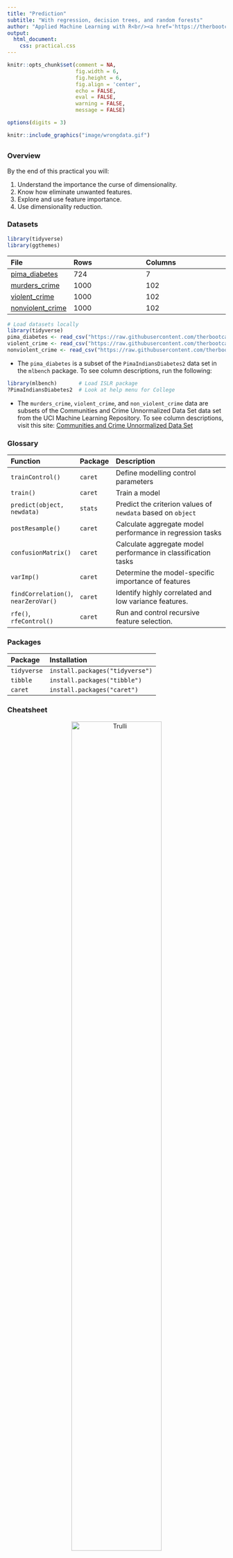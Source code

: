 ```yaml
---
title: "Prediction"
subtitle: "With regression, decision trees, and random forests"
author: "Applied Machine Learning with R<br/><a href='https://therbootcamp.github.io'>www.therbootcamp.com</a><br/><a href='https://twitter.com/therbootcamp'>@therbootcamp</a>"
output:
  html_document:
    css: practical.css
---
```


```r
knitr::opts_chunk$set(comment = NA, 
                      fig.width = 6, 
                      fig.height = 6,
                      fig.align = 'center',
                      echo = FALSE, 
                      eval = FALSE, 
                      warning = FALSE,
                      message = FALSE)

options(digits = 3)
```

```r
knitr::include_graphics("image/wrongdata.gif")
```

## {.tabset}

### Overview

By the end of this practical you will:

1. Understand the importance the curse of dimensionality.
2. Know how eliminate unwanted features.
3. Explore and use feature importance.
4. Use dimensionality reduction.

### Datasets

```r
library(tidyverse)
library(ggthemes)
```

|File  |Rows | Columns |
|:----|:-----|:------|
|[pima_diabetes](https://raw.githubusercontent.com/therbootcamp/appliedML_2019Jan/master/1_Data/pima_diabetes.csv)| 724 | 7|
|[murders_crime](https://raw.githubusercontent.com/therbootcamp/appliedML_2019Jan/master/1_Data/violent_crime.csv)| 1000 | 102|
|[violent_crime](https://raw.githubusercontent.com/therbootcamp/appliedML_2019Jan/master/1_Data/violent_crime.csv)| 1000 | 102|
|[nonviolent_crime](https://raw.githubusercontent.com/therbootcamp/appliedML_2019Jan/master/1_Data/nonviolent_crime.csv)| 1000 | 102|


```r
# Load datasets locally
library(tidyverse)
pima_diabetes <- read_csv("https://raw.githubusercontent.com/therbootcamp/appliedML_2019Jan/master/1_Data/pima_diabetes.csv")
violent_crime <- read_csv("https://raw.githubusercontent.com/therbootcamp/appliedML_2019Jan/master/1_Data/violent_crime.csv")
nonviolent_crime <- read_csv("https://raw.githubusercontent.com/therbootcamp/appliedML_2019Jan/master/1_Data/nonviolent_crime.csv")
```

- The `pima_diabetes` is a subset of the `PimaIndiansDiabetes2` data set in the `mlbench` package. To see column descriptions, run the following:

```r
library(mlbench)       # Load ISLR package
?PimaIndiansDiabetes2  # Look at help menu for College
```

- The `murders_crime`, `violent_crime`, and `non_violent_crime` data are subsets of the Communities and Crime Unnormalized Data Set data set from the UCI Machine Learning Repository. To see column descriptions, visit this site: [Communities and Crime Unnormalized Data Set](https://archive.ics.uci.edu/ml/datasets/Communities+and+Crime+Unnormalized)

### Glossary

| Function| Package | Description |
|:---|:------|:---------------------------------------------|
| `trainControl()`|`caret`|    Define modelling control parameters| 
| `train()`|`caret`|    Train a model|
| `predict(object, newdata)`|`stats`|    Predict the criterion values of `newdata` based on `object`|
| `postResample()`|`caret`|   Calculate aggregate model performance in regression tasks|
| `confusionMatrix()`|`caret`|   Calculate aggregate model performance in classification tasks| 
| `varImp()`|`caret`| Determine the model-specific importance of features |
| `findCorrelation()`, `nearZeroVar()` |`caret`|  Identify highly correlated and low variance features. | 
| `rfe()`, `rfeControl()` |`caret`|  Run and control recursive feature selection. | 

### Packages

|Package| Installation|
|:------|:------|
|`tidyverse`|`install.packages("tidyverse")`|
|`tibble`|`install.packages("tibble")`|
|`caret`|`install.packages("caret")`|

### Cheatsheet

<figure>
<center>
<a href="https://github.com/rstudio/cheatsheets/raw/master/caret.pdf">
  <img src="https://www.rstudio.com/wp-content/uploads/2015/01/caret-cheatsheet.png" alt="Trulli" style="width:70%">
  <figcaption>hhttps://github.com/rstudio/cheatsheets/raw/master/caret.pdf</figcaption></a>
</figure>

### Examples

```r

# Fitting and evaluating a regression model ------------------------------------

# Step 0: Load packages-----------

library(tidyverse)    # Load tidyverse for dplyr and tidyr
library(tibble)       # For advanced tibble functions
library(caret)        # For ML mastery 

# Step 1: Load, prepare, and explore data ----------------------

# read data
data <- read_csv("1_Data/mpg_num.csv")

# Convert all characters to factors
data <- data %>%
  mutate_if(is.character, factor)

# Explore training data
data        # Print the dataset
dim(data)   # Print dimensions
names(data) # Print the names

# Step 2: Create training and test sets -------------

# Create train index
train_index <- createDataPartition(criterion, 
                                  p = .8, list = FALSE)

# Create training and test sets
data_train <- data %>% slice(train_index)
data_test <- data %>% slice(-train_index)

# split predictors and criterion
criterion_train <- data_train %>% select(hwy) %>% pull()
predictors_train <- data_train %>% select(-hwy)
criterion_test <- data_test %>% select(hwy) %>% pull()
predictors_test <- data_test %>% select(-hwy)

# Step 3: Clean data -------------

# Test for excessively correlated features
corr_matrix <- cor(predictors_train)
corr_features <- findCorrelation(corr_matrix)

# Remove excessively correlated features
predictors_train <- predictors_train %>% select(-corr_features)

# Test for near zero variance features
zerovar_features <- nearZeroVar(predictors_train)

# Remove near zero variance features
predictors_train <- predictors_train %>% select(-zerovar_features)

# recombine data
data_train <- predictors_train %>% add_column(hwy = criterion_train)

# Step 4: Define training control parameters -------------

# Train using cross-validation
train_control <- trainControl(method = "cv") 

# Step 5: Fit models -------------

# Fit glm vanilla flavor
hwy_glm <- train(form = hwy ~ .,
                 data = data_train,
                 method = "glm",
                 trControl = train_control)

# Fit with pca transformation
hwy_glm_pca <- train(form = hwy ~ .,
                     data = data_train,
                     method = "glm",
                     trControl = train_control,
                     preProcess = c('pca'))

# Fit scaling and centering
hwy_glm_sca <- train(form = hwy ~ .,
                     data = data_train,
                     method = "glm",
                     trControl = train_control,
                     preProcess = c('scale', 'center'))

# Get fits
glm_fit     <- predict(hwy_glm)
glm_pca_fit <- predict(hwy_glm_pca)
glm_sca_fit <- predict(hwy_glm_sca)

# Step 6: Evaluate variable importance -------------

# Run varImp()
imp_glm     <- varImp(hwy_glm)
imp_glm_pca <- varImp(hwy_glm_pca)
imp_glm_sca <- varImp(hwy_glm_sca)

# Plot variable importance
plot(imp_glm)
plot(imp_glm_pca)
plot(imp_glm_sca)

# Step 7: Select variables -------------

# Select by hand in formula
hwy_glm_sel <- train(form = hwy ~ cty,
                     data = data_train,
                     method = "glm",
                     trControl = train_control)

# Select by hand in data
hwy_glm_sel <- train(form = hwy ~ cty,
                     data = data_train %>% 
                       select(-cyl, -displ, -year),
                     method = "glm",
                     trControl = train_control)

# Select by reducing pca criterion ---

# Reduce criterion to 50% variance epxlained 
train_control_pca <- trainControl(method = "cv",
                                  preProcOptions = list(thresh = 0.50)) 

# Refit model with update
hwy_glm_sel <- train(form = hwy ~ cty,
                     data = data_train %>% 
                       select(-cyl, -displ, -year),
                     method = "glm",
                     trControl = train_control_pca,
                     preProcess = c('pca'))

# Step 8: Recursive feature elimination -------------

# Feature elimination settings 
rfe_control <- rfeControl(functions = lmFuncs,  # linear model
                          method = "cv",
                          verbose = FALSE)

# Run feature elimination
profile <- rfe(x = predictors_train, 
               y = criterion_train,
               sizes = c(1, 2, 3),     # Features set sizes should be considered
               rfeControl = rfe_control)

# plot result
trellis.par.set(caretTheme())
plot(profile, type = c("g", "o"))

# Step 9: Evaluate models -------------

# you know how...

```

# Tasks

## A - Setup

1. Open your `BaselRBootcamp` R project. It should already have the folders `1_Data` and `2_Code`. Make sure that the data file(s) listed in the `Datasets` section above are in your `1_Data` folder.

2. Open a new R script. At the top of the script, using comments, write your name and the date. Save it as a new file called `Features_practical.R` in the `2_Code` folder.  

3. Using `library()` load the set of packages for this practical listed in the packages section above.

```r
## NAME
## DATE
## Prediction Practical

library(tidyverse)
library(caret)
```

```r
library(tidyverse)
```

4. In the code below, we will load each of the data sets listed in the `Datasets` as new objects.

```r
# Pimo Indians diabetes
pima_diabetes <- read_csv(file = "1_Data/pima_diabetes.csv")

# (Non-) violent crime statistics
violent_crime    <- read_csv(file = "1_Data/violent_crime.csv")
nonviolent_crime <- read_csv(file = "1_Data/nonviolent_crime.csv")
```


## B - Pima Indians Diabetes

In this section, you will explore feature selection for the Pima Indians Diabetes data set. The Pima are a group of Native Americans living in Arizona. A genetic predisposition allowed this group to survive normally to a diet poor of carbohydrates for years. In the recent years, because of a sudden shift from traditional agricultural crops to processed foods, together with a decline in physical activity, made them develop the highest prevalence of type 2 diabetes and for this reason they have been subject of many studies. 

1. Take a look at the first few rows of the pima diabetes data frame by printing then to the console.

2. Print the numbers of rows and columns of each data set using the `dim()` function.

3. Look at the names of the data frame with the `names()` function.

4. Open the data set in a new window using `View()`. Do they look OK?

### Splitting

5. As always, before you do anything you need to make sure that you separate a hold-out data set for later. Create `pima_train` and `pima_test` using `createDataPartition()` with as little as <b>15% of cases going into the training set</b>. Also store the variable `diabetes` in the test set, which will be the criterion . 

```r
# split index
train_index <- createDataPartition(XX$XX, p = .15, list = FALSE)

# train and test sets
pima_train <- XX %>% slice(train_index)
pima_test  <- XX %>% slice(-train_index)

# test criterion
criterion <- pima_test$XX
```

```r
# split index
train_index <- createDataPartition(pima_diabetes$diabetes, p = .15, list = FALSE)

# train and test sets
pima_train <- pima_diabetes %>% slice(train_index)
pima_test  <- pima_diabetes %>% slice(-train_index)

# test criterion
criterion <- pima_test$diabetes
```

### Remove unwanted features

OK, with the training set, let's get to work and remove some features.

6. First split the training data into a data frame holding the predictors and the criterion using the code below.

```r
# Select predictors
pima_train_pred <- pima_train %>% select(-XX)

# Select criterion
pima_train_crit <- pima_train %>% select(XX) %>% pull()
```

```r
# Select predictors
pima_train_pred <- pima_train %>% select(-diabetes)

# Select criterion
pima_train_crit <- pima_train %>% select(diabetes) %>% pull()
```

7. Although, this data set is rather small and rather well curated, test if there are any excessively correlated features using `cor()` and `findCorrelation()` using the code below. Are there any?

```r
# determine correlation matrix
corr_matrix <- cor(XX_pred)

# find excessively correlated variables
findCorrelation(corr_matrix)
```

```r
# determine correlation matrix
corr_matrix <- cor(pima_train_pred)

# find excessively correlated variables
findCorrelation(corr_matrix)
```

8. Now, test if there are any near-zero variance features Any of those?

```r
# find near zero variance predictors
nearZeroVar(XX_pred)
```

```r
# find near zero variance predictors
nearZeroVar(pima_train_pred)
```

### Feature importance

After having retained all features in the previous section section, this section explores feature selection on grounds of feature importance. To do this, we first need to fit our model. How about a simple logistic regression aka `method = 'glm'`? 

9. Fit the `glm` to the training data.

```r
# fit random forest
pima_glm <- train(diabetes ~ .,
                data = XX,
                method = XX
                )
```

```r
# fit random forest
pima_glm <- train(diabetes ~ .,
                data = pima_train,
                method = 'glm')
```

10. Evaluate feature importance using `varImp()`. The function will show importance on a scale from 0 (least important feature) to 100 (most important feature). You can set `scale = TRUE` to see absolute importance measures in t-values.

```r
# determine variable importance
varimp_glm <- varImp(XX)

# print variable importance
varimp_glm

# print variable importance
plot(varimp_glm)
```

```r
# determine variable importance
varimp_glm <- varImp(pima_glm)

# print variable importance
varimp_glm

# print variable importance
plot(varimp_glm)
```

## Model comparison

11. Fit the glm a second time using only the four best features and store the result in a different fit object.

```r
# fit glm with best four features
pima_glm4 = train(diabetes ~ XX + YY + ZZ + AA,
                data = XX,
                method = XX)
```

```r
# fit glm with best four features
pima_glm4 = train(diabetes ~ glucose + mass + pregnant + pedigree,
                data = pima_train,
                method = 'glm')
```

12. Using both fits, all features versus the best four, predict the criterion and evaluate the prediction using `confusionMatrix()`. Which model `glm` is better?

```r
# determine predictions for test data
pima_glm_pred <- predict(XX, newdata = XX)
pima_glm4_pred <- predict(XX, newdata = XX)

# evaluate the results
confusionMatrix(XX, reference = XX)
confusionMatrix(XX, reference = XX)
```

```r
# determine predictions for test data
pima_glm_pred <- predict(pima_glm, newdata = pima_test)
pima_glm4_pred <- predict(pima_glm4, newdata = pima_test)

# evaluate the results
confusionMatrix(pima_glm_pred, criterion)
confusionMatrix(pima_glm4_pred, criterion)
```

13. You probably have observed that the model with two features less is actually slightly better than the full model. Why do you think is that the case?

14. Play around: Up the proportion dedicated to training or use a different model, e.g., `random forest`, and see whether things change. 

## C - Murders

In this section, you will explore feature selection but with a data set with very different properties. The data combines socio-economic data from the '90 Census, data from Law Enforcement Management and Admin Stats survey, and crime data from the FBI, allowing to analyse the relationship between various socio-demographic variables and whether murders have been committed (`murders`), the criterion of this exercise.     

1. Take a look at the first few rows of the `murders_crime` data frame by printing then to the console.

2. Print the numbers of rows and columns of each data set using the `dim()` function.

3. Look at the names of the data frame with the `names()` function.

4. Open the data set in a new window using `View()`. Do they look OK?

### Splitting

5. Again, before you do anything you need to make sure that you separate a hold-out data set for later. Create `murders_train` and `murders_test` using `createDataPartition()` with again as little as <b>25% of cases going into the training set</b>. Also store the variable `diabetes` in the test set, which will be the criterion . 

```r
# split index
train_index <- createDataPartition(murders_crime$murders, p = .25, list = FALSE)

# train and test sets
murders_train <- murders_crime %>% slice(train_index)
murders_test  <- murders_crime %>% slice(-train_index)

# test criterion
criterion <- murders_test$murders
```

### Remove unwanted features

OK, with the training set, let's get to work and remove some features.

6. First split the training data into a data frame holding the predictors and the criterion using the code below.

```r
# Select predictors
murders_train_pred <- murders_train %>% select(-murders)

# Select criterion
murders_train_crit <- murders_train %>% select(murders) %>% pull()
```

7. Test if there are any excessively correlated features using `cor()` and `findCorrelation()` using the code below. Are there any this time?

```r
# determine correlation matrix
corr_matrix <- cor(murders_train_pred)

# find excessively correlated variables
findCorrelation(corr_matrix)
```

8. Remove the excessively correlated features from the training predictor set.

```r
# remove features
murders_train_pred <- murders_train_pred %>% select(- XX)
```

```r
# remove features
murders_train_pred <- murders_train_pred %>% 
  select(-findCorrelation(corr_matrix))
```

9. Test if there are any near-zero variance features Any of those this time?

```r
# find near zero variance predictors
nearZeroVar(murders_train_pred)
```

10. There were plenty of excessively correlated features but no near-zero variance predictors. Bind the reduced predictor set together with the criterion into a new, clean version of the training set.

```r
# clean training set
murders_train_clean <- murders_train_pred %>% 
  add_column(murders = XX)
```

```r
# combine clean predictor set with criterion
murders_train_clean <- murders_train_pred %>% 
  add_column(murders = murders_train_crit)
```

## Model comparison

11. Fit a `glm` twice, once using the original training set and once using the clean training set, and store the fits in separate objects. 

```r
# fit glm with best four features
murders_glm = train(murders ~ .,
                    data = XX,
                    method = 'glm')

# fit glm with best four features
murders_glm_clean = train(murders ~ .,
                          data = XX,
                          method = 'glm')
```

```r
# fit glm with best four features
murders_glm = train(murders ~ .,
                    data = murders_train,
                    method = 'glm')

# fit glm with best four features
murders_glm_clean = train(murders ~ .,
                          data = murders_train_clean,
                          method = 'glm')
```

12. You probably have noticed warning messages. The concern the very fact the features in both data sets, but especially the non-clean set, are still too highly correlated. Go ahead and evaluate the fits on the hold-out set. Which set of features predicts better?

```r
# determine predictions for test data
murders_pred <- predict(murders_glm, newdata = murders_test)
murders_clean_pred <- predict(murders_glm_clean, newdata = murders_test)

# evaluate the results
confusionMatrix(murders_pred, criterion)
confusionMatrix(murders_clean_pred, criterion)
```

## Data compression with PCA

13. Given the high features correlations it is sensible to compress the data using `principal component analysis` (PCA). Create a third fit object using the original training set with `preProcess = c('pca')` and `trainControl = trainControl(preProcOptions = list(thresh = 0.8))` in the training function. The first argument tells R to use PCA, the second specifies that exactly 80% of the variance should be retained. 

```r
# fit glm with best four features
murders_glm_pca = train(murders ~ .,
                        data = murders_train,
                        method = 'glm',
                        preProcess = c('pca'),
                        trControl = trainControl(preProcOptions = list(thresh = 0.8)))
```

14. Compare the prediction performance to the previous to the previous two models. 

```r
# determine predictions for test data
murders_pca <- predict(murders_glm_pca, newdata = murders_test)

# evaluate the results
confusionMatrix(murders_pca, criterion)
```

15. Play around: Alter the amount of variance explained by the `PCA` (using `thresh`), increase the proportion dedicated to training, use a different model, e.g., `random forest`, and see whether things change. 

## Feature importance

16. Evaluate the feature importance for each of the three models. 

```r
# determine variable importance
varimp_glm <- varImp(murders_glm)
varimp_glm_clean <- varImp(murders_glm_clean)
varimp_glm_pca <- varImp(murders_glm_pca)

# print variable importance
varimp_glm
varimp_glm_clean
varimp_glm_pca

# print variable importance
plot(varimp_glm)
plot(varimp_glm_clean)
plot(varimp_glm_pca)


```

17. Can you select a set of features based on feature performance that reliably beats predictions based on the pca-compressed training set?


## X - Violent & Non-violent Crime Data

1. Run similar analyses for the Violent and non-violent crime data sets predicting either the number of violent crimes per 100k inhabitants (`ViolentCrimesPerPop`) or the number of non-violent crimes per 100k inhabitants (`nonViolPerPop`). This time the criterion is numeric, implying regression rather than classification. The features are identical to the murders analysis of the previous section. 

2. Use the computer to find a good set of features using recursive feature elimination with `rfe()`. 

```r

# split index
train_index <- createDataPartition(violent_crime$ViolentCrimesPerPop, 
                                   p = .8, list = FALSE)

# train and test sets
violent_train <- violent_crime %>% slice(train_index)
violent_test  <- violent_crime %>% slice(-train_index)

# remove extreme correlations (OPTIONAL)
# predictors <- violent_train %>% select(-ViolentCrimesPerPop)
# predictors <- predictors %>% select(-findCorrelation(cor(predictors)))
# violent_train_clean <- predictors %>% 
#   add_column(ViolentCrimesPerPop = violent_train$ViolentCrimesPerPop)

# Feature elimination settings 
rfe_control <- rfeControl(functions = lmFuncs,  # linear model
                          method = "cv",
                          verbose = FALSE,
                          rerank = FALSE)

# Run feature elimination
profile <- rfe(x = violent_train %>% select(-ViolentCrimesPerPop), 
               y = violent_train$ViolentCrimesPerPop,
               sizes = 1:(ncol(violent_train_clean)-1), # Features set sizes
               rfeControl = rfe_control)

# inspect cross-validation as a function of performance
plot(profile)
```
